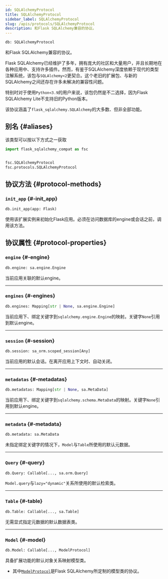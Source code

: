 ```yaml
---
id: SQLAlchemyProtocol
title: SQLAlchemyProtocol
sidebar_label: SQLAlchemyProtocol
slug: /apis/protocols/SQLAlchemyProtocol
description: 和Flask SQLAlchemy兼容的协议。
---
```




<APITopBar type="type" source="protocols.SQLAlchemyProtocol" />

```python
db: SQLAlchemyProtocol
```

和Flask SQLAlchemy兼容的协议。

Flask SQLAlchemy已经维护了多年，拥有庞大的社区和大量用户，并且长期地在各种应用中、支持许多插件。然而，有鉴于SQLAlchemy深度依赖于现代的类型注解系统，该包与`SQLAlchemy<2`更契合。这个老旧的扩展包、与新的SQLAlchemy之间还存在许多未解决的兼容性问题。

特别时对于使用`Python<3.9`的用户来说，该包仍然是不二选择，因为Flask SQLAlchemy Lite不支持旧的Python版本。

该协议涵盖了`flask_sqlalchemy.SQLAlchemy`的大多数、但非全部功能。

## 别名 {#aliases}

该类型可以按以下方式之一获取

```python
import flask_sqlalchemy_compat as fsc


fsc.SQLAlchemyProtocol
fsc.protocols.SQLAlchemyProtocol
```

## 协议方法 {#protocol-methods}

### <IconObjType type="method"/> `init_app` {#-init_app}

```python
db.init_app(app: Flask)
```

使用该扩展实例来初始化Flask应用。必须在访问数据库的engine或会话之前，调用该方法。

## 协议属性 {#protocol-properties}

### <IconObjType type="param"/> `engine` {#-engine}

```python
db.engine: sa.engine.Engine
```

当前应用关联的默认engine。

---

### <IconObjType type="param"/> `engines` {#-engines}

```python
db.engines: Mapping[str | None, sa.engine.Engine]
```

当前应用下、绑定关键字到`sqlalchemy.engine.Engine`的映射。关键字`None`引用到默认engine。

---

### <IconObjType type="param"/> `session` {#-session}

```python
db.session: sa_orm.scoped_session[Any]
```

当前应用的默认会话。在离开应用上下文时、自动关闭。

---

### <IconObjType type="param"/> `metadatas` {#-metadatas}

```python
db.metadatas: Mapping[str | None, sa.MetaData]
```

当前应用下、绑定关键字到`sqlalchemy.schema.MetaData`的映射。关键字`None`引用到默认engine。

---

### <IconObjType type="param"/> `metadata` {#-metadata}

```python
db.metadata: sa.MetaData
```

未指定绑定关键字的情况下，`Model`与`Table`所使用的默认元数据。

---

### <IconObjType type="param"/> `Query` {#-query}

```python
db.Query: Callable[..., sa.orm.Query]
```

`Model.query`与`lazy="dynamic"`关系所使用的默认检索类。

---

### <IconObjType type="param"/> `Table` {#-table}

```python
db.Table: Callable[..., sa.Table]
```

无需显式指定元数据的默认数据表类。

---

### <IconObjType type="param"/> `Model` {#-model}

```python
db.Model: Callable[..., ModelProtocol]
```

具备扩展功能的默认对象关系映射模型类。

- 其中[`ModelProtocol`](./ModelProtocol.mdx)是Flask SQLAlchemy所定制的模型类的协议。
